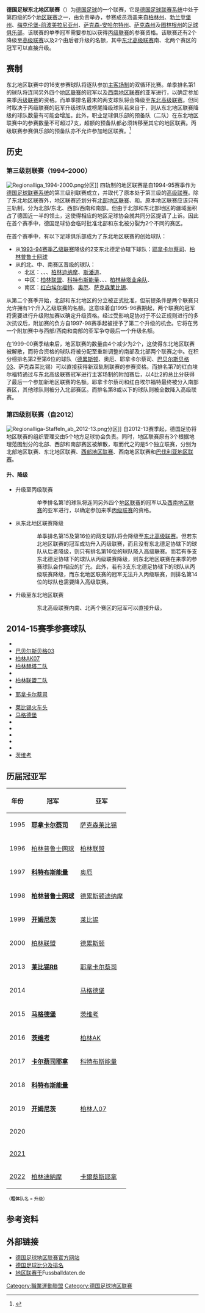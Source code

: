 {{noteTA|G1=足球|G2=德甲}}
{{Infobox football league
| name    = 东北地区联赛
| image   = Deutschland Lage von Ostdeutschland.PNG
| country = {{flag|Germany}}
| state   = {{plainlist|
*{{flag|Berlin}}
*{{flag|Brandenburg}}
*{{flag|Mecklenburg-Vorpommern}}
*{{flag|Saxony-Anhalt}}
*{{flag|Saxony}}
*{{flag|Thuringia}}
}}
| region     =
| confed     = {{link-de|东北德足球协会|Nordostdeutscher Fußballverband}}
| founded    = 1994
| successor  =
| teams      = 18
| divisions  =
| promotion  = [[德国足球丙级联赛|德国足球丙级联赛]]
| relegation = [[德国足球东北高级联赛|德国足球东北高级联赛]]
| season    = 2021–22
| champions =  [[柏林迪納摩|柏林迪納摩]]
| level     = [[德国足球联赛系统|第4级]]
|current        = [[2021年至2022年德国足球东北地区联赛|2021-22赛季东北地区联赛]]
| website   =
}}
'''德国足球东北地区联赛'''（{{lang-de|'''Fußball-Regionalliga Nordost'''}}）为[[德国足球运动|德国足球]]的一个联赛，它是[[德国足球联赛系统|德国足球联赛系统]]中处于第四级的5个[[德国足球地区联赛|地区联赛]]之一，由{{link-de|东北德足球协会|Nordostdeutscher Fußballverband}}负责举办，参赛成员涵盖来自[[柏林州|柏林州]]、[[勃兰登堡州|勃兰登堡州]]、[[梅克伦堡-前波美拉尼亚州|梅克伦堡-前波美拉尼亚州]]、[[萨克森-安哈尔特州|萨克森-安哈尔特州]]、[[萨克森州|萨克森州]]及[[图林根州|图林根州]]的[[足球俱乐部|足球俱乐部]]。该联赛的单季冠军需要参加{{link-de|德国足球丙级联赛升级附加赛|Aufstiegsrunde zur 3. Fußball-Liga|升级附加赛}}以获得[[德国足球丙级联赛|丙级联赛]]的参赛资格。该联赛还有2个降级至[[德国足球高级联赛|高级联赛]]以及2个由后者升级的名额，其中[[德国足球东北高级联赛|东北高级联赛]]南、北两个赛区的冠军可以直接升级。

==赛制==
东北地区联赛中的16支参赛球队将逐队参加[[主客场制|主客场制]]的双循环比赛。单季排名第1的球队将连同另外四个[[德国足球地区联赛|地区联赛]]的冠军以及[[德国足球西南地区联赛|西南地区联赛]]的亚军进行{{link-de|德国足球丙级联赛升级附加赛|Aufstiegsrunde zur 3. Fußball-Liga|升级附加赛}}，以确定参加来季[[德国足球丙级联赛|丙级联赛]]的资格。而单季排名最末的两支球队将会降级至[[德国足球东北高级联赛|东北高级联赛]]。但同时取决于丙级联赛的冠军升级球队或榜尾降级球队若来自于{{link-de|东北德足球协会|Nordostdeutscher Fußballverband}}，则从东北地区联赛降级的球队数量有可能会增加。此外，职业足球俱乐部的预备队（二队）在东北地区联赛中的参赛数量不可超过7支，超额的预备队都必须转移至其它的地区联赛。丙级联赛参赛俱乐部的预备队亦不允许参加地区联赛。<ref name="DFB Grundzüge">{{cite web|url=http://www.dfb.de/uploads/media/Information_Spielklassenstruktur_Vereine.pdf |title=Grundzüge der Spielklassenreform |publisher=[[德国足球协会|Deutscher Fußball-Bund]] |work=dfb.de |accessdate=2011-07-31 |deadurl=yes |archiveurl=https://web.archive.org/web/20110806135751/http://www.dfb.de/uploads/media/Information_Spielklassenstruktur_Vereine.pdf |archivedate=2011-08-06 }}</ref>

==历史==
===第三级别联赛（1994–2000）===
[[File:Regionalliga_1994-2000.png|thumb]]分区]]
四轨制的地区联赛是自1994-95赛季作为[[德国足球联赛系统|德国足球联赛系统]]的第三级别联赛成立，并取代了原本处于第三级的[[德国足球高级联赛|高级联赛]]。除了东北地区联赛外，地区联赛还划分有[[德国足球北部地区联赛|北部地区联赛]]、{{link-de|德国足球西部/西南地区联赛|Fußball-Regionalliga West/Südwest|西部/西南地区联赛}}和{{link-en|德国足球南部地区联赛|Fußball-Regionalliga Süd|南部地区联赛}}。原本地区联赛应该只有三轨制，分为北部/东北、西部/西南和南部。但由于北部和东北部地区的疆域面积占了德国近一半的领土，这使得相应的地区足球协会就共同分区提请了上诉。因此在首个赛季中，德国足球协会临时批准北部和东北被分裂为2个不同的赛区。

在首个赛季中，有以下足球俱乐部成为了东北地区联赛的创始球队：
*从[[1993年至1994年德國足球乙級聯賽|1993-94赛季乙级联赛]]降级的2支东北德足协辖下球队：[[耶拿卡尔蔡司足球俱乐部|耶拿卡尔蔡司]]、[[柏林普鲁士网球俱乐部|柏林普鲁士网球]]
*从{{link-de|1993年至1994年德国足球东北高级联赛|Fußball-Oberliga Nordost 1993/94|1993-94赛季东北高级联赛}}的北、中、南赛区晋级的球队：
**北区：{{link-de|勃兰登堡钢铁|FC Stahl Brandenburg}}、{{link-de|艾森许滕斯塔特钢铁|Eisenhüttenstädter FC Stahl}}、{{link-de|莱尼肯多夫狐狸|Füchse Berlin Reinickendorf}}、[[柏林迪纳摩|柏林迪纳摩]]、[[斯潘道足球俱乐部|斯潘道]]、{{link-de|拉特诺光学|FSV Optik Rathenow}}
**中区：[[柏林联盟足球俱乐部|柏林联盟]]、[[科特布斯能量足球俱乐部|科特布斯能量]]、{{link-de|柏林土耳其人|Türkiyemspor Berlin}}、{{link-de|施滕达尔火车头|1. FC Lok Stendal}}、[[柏林赫塔|柏林赫塔业余队]]、{{link-de|策伦多夫赫塔|Hertha Zehlendorf}}
**南区：[[紅白埃爾福特足球俱樂部|红白埃尔福特]]、[[奥厄足球俱乐部|奥厄]]、[[萨克森莱比锡|萨克森莱比锡]]、{{link-de|比绍夫斯韦尔达足球俱乐部|Bischofswerdaer FV 08|比绍夫斯韦尔达}}

从第二个赛季开始，北部和东北地区的分立被正式批准，但前提条件是两个联赛只允许拥有1个升入乙级联赛的名额。这意味着自1995-96赛期起，两个联赛的冠军将需要进行升级附加赛以确定升级资格。经过受影响足协对于不公正规则进行的多次抗议后，附加赛的负方自1997-98赛季起被授予了第二个升级的机会。它将在另一个附加赛中与西部/西南和南部的亚军争夺最后一个升级名额。

在1999-00赛季结束后，地区联赛的数量由4个减少为2个，这使得东北地区联赛被解散，而符合资格的球队将被分配至重新调整的南部及北部两个联赛之中。在积分榜排名第2至第6位的球队（[[德累斯顿足球俱乐部|德累斯顿]]、奥厄、耶拿卡尔蔡司、[[巴贝尔斯贝格03体育俱乐部|巴贝尔斯贝格03]]、萨克森莱比锡）可以直接获得新双轨制联赛的参赛资格。而排名第7的红白埃尔福特通过与东北高级联赛冠军{{link-de|舍恩贝格95|FC Schönberg 95}}进行主客场制的附加赛后，以4比2的总比分获得了最后一个参加新地区联赛的名额。耶拿卡尔蔡司和红白埃尔福特最终被分入南部赛区，其他球队则被分入北部赛区。而排名第8或以下的球队则被全数降入高级联赛。

===第四级别联赛（自2012）===
[[File:Regionalliga-Staffeln_ab_2012-13.png|thumb]]分区]]
自2012-13赛季起，德国足协将地区联赛的组织管理交由5个地方足球协会负责。同时，地区联赛原有3个根据地理范围划分的北部、西部和南部赛区被解散，取而代之的是5个独立联赛，分别为北部地区联赛、东北地区联赛、[[德国足球西部地区联赛|西部地区联赛]]、西南地区联赛和[[巴伐利亚地区联赛|巴伐利亚地区联赛]]。

====升、降级====
* 升级至丙级联赛
::单季排名第1的球队将连同另外四个[[德国足球地区联赛|地区联赛]]的冠军以及[[德国足球西南地区联赛|西南地区联赛]]的亚军进行{{link-de|德国足球丙级联赛升级附加赛|Aufstiegsrunde zur 3. Fußball-Liga|升级附加赛}}，以确定参加来季[[德国足球丙级联赛|丙级联赛]]的资格。
*从东北地区联赛降级
::单季排名第15及第16位的两支球队将会降级至[[德国足球东北高级联赛|东北高级联赛]]。但若东北地区联赛的冠军成功升入丙级联赛，而且没有东北德足协辖下的球队从后者降级，则只有排名第16位的球队降入高级联赛。而若有多支东北德足协辖下的球队从丙级联赛降级，则东北地区联赛在来季的参赛球队会作相应的扩充。此外，若有3支东北德足协辖下的球队从丙级联赛降级，而东北地区联赛的冠军无法升入丙级联赛，则排名第14位的球队也需要降入高级联赛。
*升级至东北地区联赛
::东北高级联赛内南、北两个赛区的冠军可以直接升级。

==2014-15赛季参赛球队==
{{col-begin}}
{{col-2}}
*{{link-de|奥尔巴赫足球俱乐部|VfB Auerbach|奥尔巴赫}}
*[[巴贝尔斯贝格03体育俱乐部|巴贝尔斯贝格03]]
*[[柏林AK07|柏林AK07]]
*[[柏林赫塔|柏林赫塔二队]]
*{{link-de|柏林胜利|FC Viktoria 1889 Berlin}}
*[[柏林联盟足球俱乐部|柏林联盟二队]]
*{{link-de|哈尔贝尔斯塔特足球俱乐部|VfB Germania Halberstadt|哈尔贝尔斯塔特}}
*[[耶拿卡尔蔡司足球俱乐部|耶拿卡尔蔡司]] 
{{col-2}}
*[[莱比锡火车头足球俱乐部|莱比锡火车头]]
*[[馬德堡足球俱樂部|马格德堡]]
*{{link-de|莫伊塞尔维茨足球俱乐部|ZFC Meuselwitz|莫伊塞尔维茨}}
*{{link-de|诺伊斯特雷利茨足球俱乐部|TSG Neustrelitz|诺伊斯特雷利茨}}
*{{link-de|北豪森勇敢|FSV Wacker 90 Nordhausen}}
*{{link-de|普劳恩足球俱乐部|VFC Plauen|普劳恩}}
*{{link-de|拉特诺光学|FSV Optik Rathenow}}
*[[茨维考足球俱乐部|茨维考]]
{{col-end}}

==历届冠亚军==
{| class="wikitable" width="500px"
|- bgcolor="#EFEFEF"
!年份
!冠军
!亚军
|-
|1995
|'''[[耶拿卡尔蔡司足球俱乐部|耶拿卡尔蔡司]]'''             
|[[萨克森莱比锡|萨克森莱比锡]]
|-
|1996
|[[柏林普鲁士网球俱乐部|柏林普鲁士网球]]            
|[[柏林联盟足球俱乐部|柏林联盟]]
|-
|1997
|'''[[科特布斯能量|科特布斯能量]]'''                     
|[[奥厄足球俱乐部|奥厄]]
|-
|1998
|'''[[柏林普鲁士网球俱乐部|柏林普鲁士网球]]'''              
|[[德累斯顿迪纳摩|德累斯顿迪纳摩]]
|-
|1999
|'''[[开姆尼茨足球俱乐部|开姆尼茨]]'''                       
|[[莱比锡火车头足球俱乐部|莱比锡]]
|-
|2000
|[[柏林联盟足球俱乐部|柏林联盟]]                  
|[[德累斯顿足球俱乐部|德累斯顿]]
|-
|2013
|'''[[莱比锡RB|莱比锡RB]]'''                  
|[[耶拿卡尔蔡司足球俱乐部|耶拿卡尔蔡司]]
|-
|2014
|{{link-de|诺伊斯特雷利茨足球俱乐部|TSG Neustrelitz|诺伊斯特雷利茨}}           
|[[馬德堡足球俱樂部|马格德堡]]
|-
|2015
|'''[[馬德堡足球俱樂部|马格德堡]]'''
|[[茨维考足球俱乐部|茨维考]]
|-
|2016
|'''[[茨维考足球俱乐部|茨维考]]'''
|[[柏林人AK_07|柏林AK]]
|-
|2017
|'''[[卡尔蔡司耶拿|卡尔蔡司耶拿]]'''
|[[科特布斯能量|科特布斯能量]]
|-
|2018
|'''[[科特布斯能量|科特布斯能量]]'''
|{{link-de|诺德豪森勇敢|FSV Wacker 90 Nordhausen}}
|-
|2019
|'''[[开姆尼茨足球俱乐部|开姆尼茨]]'''                       
|[[柏林人07|柏林人07]]
|-
|2020
|{{ld|莱比锡火车头 (2003年)|1. FC Lokomotive Leipzig (2003)|莱比锡火车头}}                      
|{{ld|老格里尼克群众体育联合会|VSG Altglienicke|老格里尼克}}
|-
|[[2020年至2021年德国足球东北地区联赛|2021]]
|'''{{ld|维多利亚柏林|FC Viktoria 1889 Berlin}}'''                      
|{{ld|老格里尼克群众体育联合会|VSG Altglienicke|老格里尼克}}
|-
|[[2021年至2022年德国足球东北地区联赛|2022]]
|[[柏林迪納摩|柏林迪納摩]]
|[[卡爾蔡斯耶拿|卡爾蔡斯耶拿]]
|}
<small>（'''粗体'''队名 = 升级）</small>

{{small|来源：{{Cite web
| url        = http://www.f-archiv.de/
| title        = Regionalliga Nordost
| accessdate        = 2008-03-19
| publisher        = Das deutsche Fussball-Archiv
| archive-date        = 2019-09-05
| archive-url        = https://web.archive.org/web/20190905105639/http://www.f-archiv.de/
| dead-url        = no
}}}}

==参考资料==
{{reflist}}

==外部链接==
* [https://web.archive.org/web/20120502181516/http://www.dfb.de/index.php?id=3088 德国足球地区联赛官方网站]
* [http://www.f-archiv.de/ 德国足球比分及排名] {{Wayback|url=http://www.f-archiv.de/ |date=20190905105639 }}
* [https://web.archive.org/web/20101121192654/http://www.fussballdaten.de/regionalliga/ 地区联赛于]Fussballdaten.de

{{德國足球}}

[[Category:職業運動聯盟|Category:職業運動聯盟]]
[[Category:德国足球地区联赛|Category:德国足球地区联赛]]